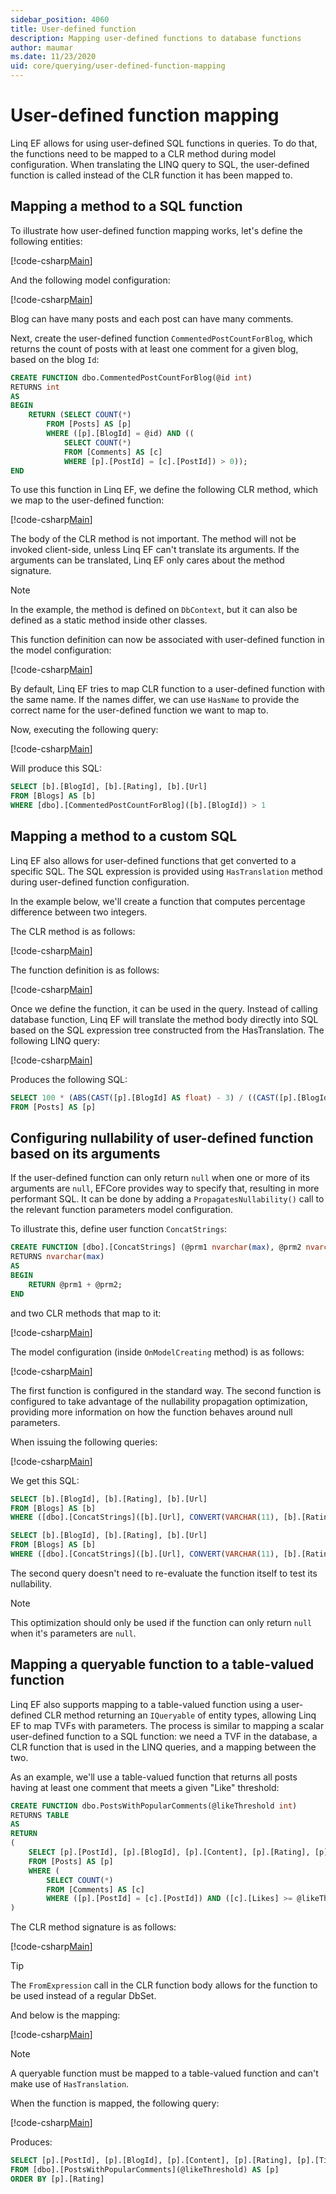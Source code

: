 ```yaml
---
sidebar_position: 4060
title: User-defined function
description: Mapping user-defined functions to database functions
author: maumar
ms.date: 11/23/2020
uid: core/querying/user-defined-function-mapping
---
```


# User-defined function mapping

Linq EF allows for using user-defined SQL functions in queries. To do that, the functions need to be mapped to a CLR method during model configuration. When translating the LINQ query to SQL, the user-defined function is called instead of the CLR function it has been mapped to.

## Mapping a method to a SQL function

To illustrate how user-defined function mapping works, let's define the following entities:

[!code-csharp[Main](../../../samples/core/Querying/UserDefinedFunctionMapping/Model.cs#Entities)]

And the following model configuration:

[!code-csharp[Main](../../../samples/core/Querying/UserDefinedFunctionMapping/Model.cs#EntityConfiguration)]

Blog can have many posts and each post can have many comments.

Next, create the user-defined function `CommentedPostCountForBlog`, which returns the count of posts with at least one comment for a given blog, based on the blog `Id`:

```sql
CREATE FUNCTION dbo.CommentedPostCountForBlog(@id int)
RETURNS int
AS
BEGIN
    RETURN (SELECT COUNT(*)
        FROM [Posts] AS [p]
        WHERE ([p].[BlogId] = @id) AND ((
            SELECT COUNT(*)
            FROM [Comments] AS [c]
            WHERE [p].[PostId] = [c].[PostId]) > 0));
END
```

To use this function in Linq EF, we define the following CLR method, which we map to the user-defined function:

[!code-csharp[Main](../../../samples/core/Querying/UserDefinedFunctionMapping/Model.cs#BasicFunctionDefinition)]

The body of the CLR method is not important. The method will not be invoked client-side, unless Linq EF can't translate its arguments. If the arguments can be translated, Linq EF only cares about the method signature.

> [!NOTE]
> In the example, the method is defined on `DbContext`, but it can also be defined as a static method inside other classes.

This function definition can now be associated with user-defined function in the model configuration:

[!code-csharp[Main](../../../samples/core/Querying/UserDefinedFunctionMapping/Model.cs#BasicFunctionConfiguration)]

By default, Linq EF tries to map CLR function to a user-defined function with the same name. If the names differ, we can use `HasName` to provide the correct name for the user-defined function we want to map to.

Now, executing the following query:

[!code-csharp[Main](../../../samples/core/Querying/UserDefinedFunctionMapping/Program.cs#BasicQuery)]

Will produce this SQL:

```sql
SELECT [b].[BlogId], [b].[Rating], [b].[Url]
FROM [Blogs] AS [b]
WHERE [dbo].[CommentedPostCountForBlog]([b].[BlogId]) > 1
```

## Mapping a method to a custom SQL

Linq EF also allows for user-defined functions that get converted to a specific SQL. The SQL expression is provided using `HasTranslation` method during user-defined function configuration.

In the example below, we'll create a function that computes percentage difference between two integers.

The CLR method is as follows:

[!code-csharp[Main](../../../samples/core/Querying/UserDefinedFunctionMapping/Model.cs#HasTranslationFunctionDefinition)]

The function definition is as follows:

[!code-csharp[Main](../../../samples/core/Querying/UserDefinedFunctionMapping/Model.cs#HasTranslationFunctionConfiguration)]

Once we define the function, it can be used in the query. Instead of calling database function, Linq EF will translate the method body directly into SQL based on the SQL expression tree constructed from the HasTranslation. The following LINQ query:

[!code-csharp[Main](../../../samples/core/Querying/UserDefinedFunctionMapping/Program.cs#HasTranslationQuery)]

Produces the following SQL:

```sql
SELECT 100 * (ABS(CAST([p].[BlogId] AS float) - 3) / ((CAST([p].[BlogId] AS float) + 3) / 2))
FROM [Posts] AS [p]
```

## Configuring nullability of user-defined function based on its arguments

If the user-defined function can only return `null` when one or more of its arguments are `null`, EFCore provides way to specify that, resulting in more performant SQL. It can be done by adding a `PropagatesNullability()` call to the relevant function parameters model configuration.

To illustrate this, define user function `ConcatStrings`:

```sql
CREATE FUNCTION [dbo].[ConcatStrings] (@prm1 nvarchar(max), @prm2 nvarchar(max))
RETURNS nvarchar(max)
AS
BEGIN
    RETURN @prm1 + @prm2;
END
```

and two CLR methods that map to it:

[!code-csharp[Main](../../../samples/core/Querying/UserDefinedFunctionMapping/Model.cs#NullabilityPropagationFunctionDefinition)]

The model configuration (inside `OnModelCreating` method) is as follows:

[!code-csharp[Main](../../../samples/core/Querying/UserDefinedFunctionMapping/Model.cs#NullabilityPropagationModelConfiguration)]

The first function is configured in the standard way. The second function is configured to take advantage of the nullability propagation optimization, providing more information on how the function behaves around null parameters.

When issuing the following queries:

[!code-csharp[Main](../../../samples/core/Querying/UserDefinedFunctionMapping/Program.cs#NullabilityPropagationExamples)]

We get this SQL:

```sql
SELECT [b].[BlogId], [b].[Rating], [b].[Url]
FROM [Blogs] AS [b]
WHERE ([dbo].[ConcatStrings]([b].[Url], CONVERT(VARCHAR(11), [b].[Rating])) <> N'Lorem ipsum...') OR [dbo].[ConcatStrings]([b].[Url], CONVERT(VARCHAR(11), [b].[Rating])) IS NULL

SELECT [b].[BlogId], [b].[Rating], [b].[Url]
FROM [Blogs] AS [b]
WHERE ([dbo].[ConcatStrings]([b].[Url], CONVERT(VARCHAR(11), [b].[Rating])) <> N'Lorem ipsum...') OR ([b].[Url] IS NULL OR [b].[Rating] IS NULL)
```

The second query doesn't need to re-evaluate the function itself to test its nullability.

> [!NOTE]
> This optimization should only be used if the function can only return `null` when it's parameters are `null`.

## Mapping a queryable function to a table-valued function

Linq EF also supports mapping to a table-valued function using a user-defined CLR method returning an `IQueryable` of entity types, allowing Linq EF to map TVFs with parameters. The process is similar to mapping a scalar user-defined function to a SQL function: we need a TVF in the database, a CLR function that is used in the LINQ queries, and a mapping between the two.

As an example, we'll use a table-valued function that returns all posts having at least one comment that meets a given "Like" threshold:

```sql
CREATE FUNCTION dbo.PostsWithPopularComments(@likeThreshold int)
RETURNS TABLE
AS
RETURN
(
    SELECT [p].[PostId], [p].[BlogId], [p].[Content], [p].[Rating], [p].[Title]
    FROM [Posts] AS [p]
    WHERE (
        SELECT COUNT(*)
        FROM [Comments] AS [c]
        WHERE ([p].[PostId] = [c].[PostId]) AND ([c].[Likes] >= @likeThreshold)) > 0
)
```

The CLR method signature is as follows:

[!code-csharp[Main](../../../samples/core/Querying/UserDefinedFunctionMapping/Model.cs#QueryableFunctionDefinition)]

> [!TIP]
> The `FromExpression` call in the CLR function body allows for the function to be used instead of a regular DbSet.

And below is the mapping:

[!code-csharp[Main](../../../samples/core/Querying/UserDefinedFunctionMapping/Model.cs#QueryableFunctionConfigurationHasDbFunction)]

> [!NOTE]
> A queryable function must be mapped to a table-valued function and can't make use of `HasTranslation`.

When the function is mapped, the following query:

[!code-csharp[Main](../../../samples/core/Querying/UserDefinedFunctionMapping/Program.cs#TableValuedFunctionQuery)]

Produces:

```sql
SELECT [p].[PostId], [p].[BlogId], [p].[Content], [p].[Rating], [p].[Title]
FROM [dbo].[PostsWithPopularComments](@likeThreshold) AS [p]
ORDER BY [p].[Rating]
```
